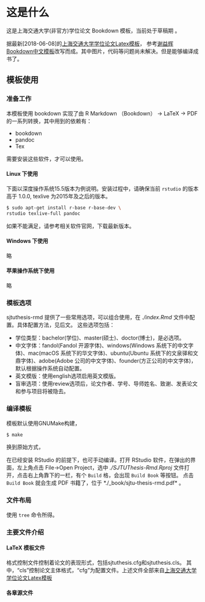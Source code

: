 \mainmatter
\pagestyle{main}

# 这是什么 {#chap:intro}

这是上海交通大学(非官方)学位论文 Bookdown 模板，当前处于草稿期 。

据最新[2018-06-08]的[上海交通大学学位论文Latex模板](https://github.com/sjtug/SJTUThesis)， 参考[谢益辉Bookdown中文模板](https://github.com/yihui/bookdown-chinese)改写而成。其中图片，代码等问题尚未解决。但是能够编译成书了。

## 模板使用

### 准备工作

本模板使用 bookdown 实现了由 R Markdown （Bookdown） -> LaTeX -> PDF 的一系列转换，其中用到的依赖有：

- bookdown
- pandoc
- Tex

需要安装这些软件，才可以使用。

#### Linux 下使用

下面以深度操作系统15.5版本为例说明。安装过程中，请确保当前 `rstudio` 的版本高于 1.0.0, texlive 为2015年及之后的版本。

```bash
$ sudo apt-get install r-base r-base-dev \
rstudio texlive-full pandoc
```

如果不能满足，请参考相关软件官网，下载最新版本。

#### Windows 下使用

略

#### 苹果操作系统下使用

略

### 模板选项

sjtuthesis-rmd 提供了一些常用选项，可以组合使用，在 *./index.Rmd* 文件中配置。具体配置方法，见后文。
这些选项包括：

- 学位类型：bachelor(学位)、master(硕士)、doctor(博士)，是必选项。
- 中文字体：fandol(Fandol 开源字体)、windows(Windows 系统下的中文字体)、mac(macOS 系统下的华文字体)、ubuntu(Ubuntu 系统下的文泉驿和文鼎字体)、adobe(Adobe 公司的中文字体)、founder(方正公司的中文字体)，默认根据操作系统自动配置。
- 英文模版：使用english选项启用英文模版。
- 盲审选项：使用review选项后，论文作者、学号、导师姓名、致谢、发表论文和参与项目将被隐去。

### 编译模板

模板默认使用GNUMake构建，

```bash
$ make
```

换到原始方式，

\begin{lstlisting}[basicstyle=\small\ttfamily, caption={编译模板}, numbers=none]
make
\end{lstlisting}

在已经安装 RStudio 的前提下，也可手动编译。打开 RStudio 软件，在弹出的界面，左上角点击 File->Open Project，选中 *./SJTUThesis-Rmd.Rproj* 文件打开，点击右上角靠下的一栏，有个 `Build` 格，会出现 `Build Book` 等按钮。
点击 `Build Book` 就会生成 PDF 书籍了，位于 *./_book/sjtu-thesis-rmd.pdf* 。

### 文件布局

使用 `tree` 命令所得。
\begin{lstlisting}[basicstyle=\small\ttfamily,caption={模板文件布局},label=layout,numbers=none]
├── _book
│   ├── sjtu-thesis-rmd.pdf
│   └── sjtu-thesis-rmd.tex
├── book.bib
├── _bookdown_files
├── _bookdown.yml
├── css
│   └── style.css
├── figure
│   └── sjtulogo.pdf
├── handed_pdf
│   ├── authorization.pdf
│   └── original.pdf
├── index.Rmd
├── latex
│   ├── ack.tex
│   ├── content.tex
│   ├── end_english_abstract.tex
│   ├── patents.tex
│   ├── projectsreview.tex
│   ├── projects.tex
│   ├── pubreview.tex
│   ├── pub.tex
│   └── template.tex
├── Makefile
├── _output.yml
├── README.md
├── _render.R
├── rmd
│   ├── 000-abstract.Rmd
│   ├── 001-symbol.Rmd
│   ├── 003-author.Rmd
│   ├── 101-intro.Rmd
│   ├── 102-rmarkdown.Rmd
│   ├── 103-latex.Rmd
│   ├── 104-example.Rmd
│   ├── 601-appendix-bookdown.Rmd
│   ├── 602-appendix-tale.Rmd
│   ├── 603-appendix-history.Rmd
│   └── 604-appendix-r-diagram.Rmd
├── sjtuthesis.cfg
├── sjtuthesis.cls
└── SJTUThesis-Rmd.Rproj
\end{lstlisting}

### 主要文件介绍

#### LaTeX 模板文件

格式控制文件控制着论文的表现形式，包括sjtuthesis.cfg和sjtuthesis.cls。
其中，“cls”控制论文主体格式，“cfg”为配置文件。上述文件全部来自[上海交通大学学位论文Latex模板](https://github.com/sjtug/SJTUThesis)

#### 各章源文件

